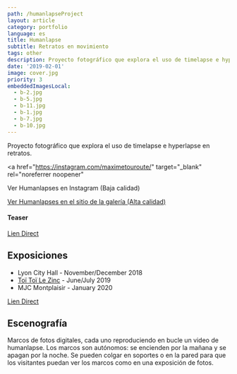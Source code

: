 ```yaml
---
path: /humanlapseProject
layout: article
category: portfolio
language: es
title: Humanlapse
subtitle: Retratos en movimiento
tags: other
description: Proyecto fotográfico que explora el uso de timelapse e hyperlapse en retratos.
date: '2019-02-01'
image: cover.jpg
priority: 3
embeddedImagesLocal:
  - b-2.jpg
  - b-5.jpg
  - b-11.jpg
  - b-1.jpg
  - b-7.jpg
  - b-10.jpg
---
```


Proyecto fotográfico que explora el uso de timelapse e hyperlapse en retratos.

<a
  href="https://instagram.com/maximetouroute/"
  target="_blank"
  rel="noreferrer noopener"
>
  Ver Humanlapses en Instagram (Baja calidad)
</a>

[Ver Humanlapses en el sitio de la galería (Alta calidad)](http://maximetouroute.github.io/humanlapse)

#### Teaser

<ResponsiveIframe
  src="https://player.vimeo.com/video/292003342"
  width="1920"
  height="1080"
/>

[Lien Direct](https://vimeo.com/292003342)

## Exposiciones

- Lyon City Hall - November/December 2018
- [Toï Toï Le Zinc](//www.toitoilezinc.fr/) - June/July 2019
- MJC Montplaisir - January 2020

<ResponsiveIframe
  src="https://player.vimeo.com/video/306033197"
  width="1920"
  height="1080"
/>

[Lien Direct](https://vimeo.com/306033197)

## Escenografía

Marcos de fotos digitales, cada uno reproduciendo en bucle un video de humanlapse. Los marcos son autónomos: se encienden por la mañana y se apagan por la noche. Se pueden colgar en soportes o en la pared para que los visitantes puedan ver los marcos como en una exposición de fotos.

<ImageGrid props={props.data.mdx.frontmatter.embeddedImagesLocal} />
